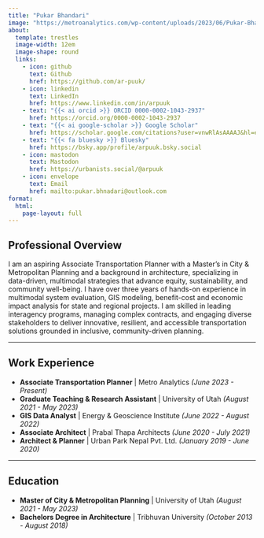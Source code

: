 ```yaml
---
title: "Pukar Bhandari"
image: "https://metroanalytics.com/wp-content/uploads/2023/06/Pukar-Bhandari-Headshot-1-768x768.png"
about:
  template: trestles
  image-width: 12em
  image-shape: round
  links:
    - icon: github
      text: Github
      href: https://github.com/ar-puuk/
    - icon: linkedin
      text: LinkedIn
      href: https://www.linkedin.com/in/arpuuk
    - text: "{{< ai orcid >}} ORCID 0000-0002-1043-2937"
      href: https://orcid.org/0000-0002-1043-2937
    - text: "{{< ai google-scholar >}} Google Scholar"
      href: https://scholar.google.com/citations?user=vnwRlAsAAAAJ&hl=en
    - text: "{{< fa bluesky >}} Bluesky"
      href: https://bsky.app/profile/arpuuk.bsky.social
    - icon: mastodon
      text: Mastodon
      href: https://urbanists.social/@arpuuk
    - icon: envelope
      text: Email
      href: mailto:pukar.bhnadari@outlook.com
format:
  html:
    page-layout: full
---
```


:::{#main-content}

## Professional Overview

I am an aspiring Associate Transportation Planner with a Master’s in City & Metropolitan Planning and a background in architecture, specializing in data-driven, multimodal strategies that advance equity, sustainability, and community well-being. I have over three years of hands-on experience in multimodal system evaluation, GIS modeling, benefit-cost and economic impact analysis for state and regional projects. I am skilled in leading interagency programs, managing complex contracts, and engaging diverse stakeholders to deliver innovative, resilient, and accessible transportation solutions grounded in inclusive, community-driven planning.

-----

## Work Experience

 - **Associate Transportation Planner** [| Metro Analytics *(June 2023 - Present)*]{.gray}
 - **Graduate Teaching & Research Assistant** [| University of Utah *(August 2021 - May 2023)*]{.gray}
 - **GIS Data Analyst** [| Energy & Geoscience Institute *(June 2022 - August 2022)*]{.gray}
 - **Associate Architect** [| Prabal Thapa Architects *(June 2020 - July 2021)*]{.gray}
 - **Architect & Planner** [| Urban Park Nepal Pvt. Ltd. *(January 2019 - June 2020)*]{.gray}

-----

## Education

 - **Master of City & Metropolitan Planning** [| University of Utah *(August 2021 - May 2023)*]{.gray}
 - **Bachelors Degree in Architecture** [| Tribhuvan University *(October 2013 - August 2018)*]{.gray}

:::
